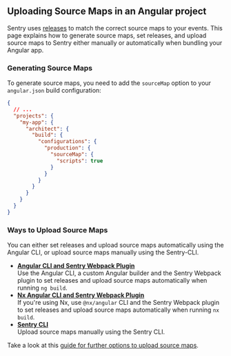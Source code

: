 ## Uploading Source Maps in an Angular project

Sentry uses [releases](/product/releases/) to match the correct source maps to your events.
This page explains how to generate source maps, set releases, and upload source maps to Sentry either manually or automatically when bundling your Angular app.

### Generating Source Maps

To generate source maps, you need to add the `sourceMap` option to your `angular.json` build configuration:

```json {filename:angular.json}
{
  // ...
  "projects": {
    "my-app": {
      "architect": {
        "build": {
          "configurations": {
            "production": {
              "sourceMap": {
                "scripts": true
              }
            }
          }
        }
      }
    }
  }
}
```

### Ways to Upload Source Maps

You can either set releases and upload source maps automatically using the Angular CLI, or upload source maps manually using the Sentry-CLI.

- [**Angular CLI and Sentry Webpack Plugin**](./uploading/angular-webpack/) <br/>
  Use the Angular CLI, a custom Angular builder and the Sentry Webpack plugin to set releases and upload source maps automatically when running `ng build`.
- [**Nx Angular CLI and Sentry Webpack Plugin**](./uploading/angular-nx/) <br/>
  If you're using Nx, use `@nx/angular` CLI and the Sentry Webpack plugin to set releases and upload source maps automatically when running `nx build`.
- [**Sentry CLI**](./uploading/cli/)<br/>
  Upload source maps manually using the Sentry CLI.

Take a look at this [guide for further options to upload source maps](./uploading/).
